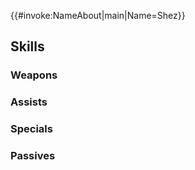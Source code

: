 {{#invoke:NameAbout|main|Name=Shez}}{{HeroPage Tabs}}
{{Hero Infobox
|Name=Shez
|Title=Dual Sword Master
|WeaponType=Red Dagger
|MoveType=Infantry
|Person=Shez M
|Origin=Fire Emblem Warriors: Three Hopes
|Gender=Male
|LegendaryEffect=Wind
|BoostHP=3
|BoostDef=4
|Duel=205
|actorEN=Damien Haas
|actorJP=畠中祐
|artist=柊暁生
|additionDate=August 30, 2024
|releaseDate=August 30, 2024
|cv1=12
|cv2=1100100
|TagID=伝承シェズ男
|InternalID=1136
|Properties=legendary
|description=Mercenary that throws himself into the battles of Fódlan. Defeated countless foes and led many allies to victory. Appears in Fire Emblem Warriors: Three Hopes.
}}
{{Stats Page
|Lv1HP=19|Lv1ATK=12|Lv1SPD=8|Lv1DEF=10|Lv1RES=5
|GRHP=50|GRATK=80|GRSPD=90|GRDEF=50|GRRES=50
}}
==Skills==
===Weapons===
{{Weapons Table
|weapon1=Iron Dagger
|weapon1Default=1
|weapon1Unlock=1
|weapon2=Steel Dagger
|weapon2Default=2
|weapon2Unlock=2
|weapon3=Silver Dagger
|weapon3Default=4
|weapon3Unlock=3
|weapon4=Dual Sword
|weapon4Default=5
|weapon4Unlock=5
}}
===Assists===
{{Assists Table}}
===Specials===
{{Specials Table
|special1=Dragon Gaze
|special1Default=4
|special1Unlock=3
|special2=Draconic Aura
|special2Unlock=4
|special3=Ruptured Sky
|special3Unlock=5
}}
===Passives===
{{Passives Table
|passiveA1=Atk/Spd Finish 1
|passiveA2=Atk/Spd Finish 2
|passiveA3=Atk/Spd Finish 3
|passiveA4=Atk/Spd Finish 4
|passiveA1Unlock=2
|passiveA2Unlock=3
|passiveA3Unlock=4
|passiveA4Unlock=5
|passiveB1=Shadow Slide
|passiveB1Unlock=5
|passiveC1=Pulse Smoke 1
|passiveC2=Pulse Smoke 2
|passiveC3=Pulse Smoke 3
|passiveC4=Pulse Smog
|passiveC1Unlock=2
|passiveC2Unlock=3
|passiveC3Unlock=4
|passiveC4Unlock=5
}}
{{Heroes Navbox}}